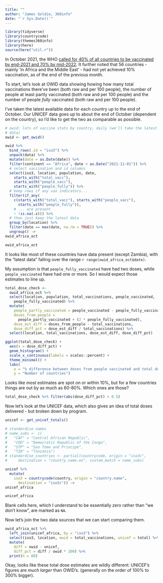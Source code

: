 ```yaml
---
title: ""
author: "James Goldie, 360info"
date: "`r Sys.Date()`"
---
```


```r
library(tidyverse)
library(countrycode)
library(themes360info)
library(here)
source(here("util.r"))
```

In October 2021, the WHO [called for 40% of all countries to be vaccinated by end-2021 and 70% by
mid-2022](https://www.who.int/news/item/07-10-2021-who-un-set-out-steps-to-meet-world-covid-vaccination-targets). It further noted that 56 countries - mainly 'in Africa and the Middle East' - had not yet achieved 10% vaccination, as of the end of the previous month.

To start, let's look at OWID data showing howing how many total vaccinations there've been (both raw and per 100 people), the number of people at least partly vaccinated (both raw and per 100 people) and the number of people _fully_ vaccinated (both raw and per 100 people).

I've taken the latest available data for each country up to the end of October. Our UNICEF data goes up to about the end of October (dependent on the country), so I'd like to get the two as comparable as possible.

```r
# owid: lots of vaccine stats by country, daily (we'll take the latest daily
# data)
owid <- get_owid()

owid %>%
  bind_rows(.id = "iso3") %>%
  unpack(data) %>%
  mutate(date = as.Date(date)) %>%
  filter(continent == "Africa", date < as.Date("2021-11-01")) %>%
  # select vaccination and id columns
  select(iso3, location, population, date,
    starts_with("total_vacc"),
    starts_with("people_vacc"),
    starts_with("people_fully")) %>%
  # keep rows if any vax indicators...
  filter(if_any(
    c(starts_with("total_vacc"), starts_with("people_vacc"),
      starts_with("people_fully")),
    # ... are present
    ~ !is.na(.x))) %>%
  # then just keep the latest data
  group_by(location) %>%
  filter(date == max(date, na.rm = TRUE)) %>% 
  ungroup() ->
owid_africa_oct

owid_africa_oct
```


It looks like most of these countries have data present (except Zambia), with the "latest data" falling over the range `r range(owid_africa_oct$date)`.

My assumption is that `people_fully_vaccinated` have had two doses, while `people_vaccinated` have had one or more. So I would expect those estimates to line up.

```r
total_dose_check <-
  owid_africa_oct %>%
  select(location, population, total_vaccinations, people_vaccinated,
    people_fully_vaccinated) %>%
  mutate(
    people_partly_vaccinated = people_vaccinated - people_fully_vaccinated,
    doses_from_people =
      people_partly_vaccinated + (2 * people_fully_vaccinated),
    dose_est_diff = doses_from_people - total_vaccinations,
    dose_diff_pct = dose_est_diff / total_vaccinations) %>%
  select(location, total_vaccinations, dose_est_diff, dose_diff_pct)

ggplot(total_dose_check) +
  aes(x = dose_diff_pct) +
  geom_histogram() +
  scale_x_continuous(labels = scales::percent) +
  theme_minimal() +
  labs(
    x = "% difference between doses from people vaccinated and total doses",
    y = "Number of countries")
```

Looks like _most_ estimates are spot on or within 10%, but for a few countries things are out by as much as 60-80%. Which ones are those?

```r
total_dose_check %>% filter(abs(dose_diff_pct) > 0.5)
```

Now let's look at the UNICEF data, which also gives an idea of total doses delivered - but broken down by program.

```r
unicef <- get_unicef_totals()

# standardise names
# name_subs <- c(
#   "CAF" = "Central African Republic",
#   "COD" = "Democratic Republic of the Congo",
#   "STP" = "Sao Tome and Principe",
#   "TZA" = "Tanzania")
# standardise_countries <- partial(countrycode, origin = "iso3c",
#     destination = "country.name.en", custom_match = name_subs)

unicef %>%
  mutate(
    iso3 = countrycode(country, origin = "country.name",
      destination = "iso3c")) ->
unicef_africa

unicef_africa
```

Blank cells here, which I understand to be essentially zero rather than "we don't know", are marked as `NA`.

Now let's join the two data sources that we can start comparing them.

```r

owid_africa_oct %>%
  left_join(unicef_africa, by = "iso3") %>%
  select(iso3, location, owid = total_vaccinations, unicef = total) %>%
  mutate(
    diff = owid - unicef,
    diff_pct = diff / owid * 100) %>%
  print(n = 60)
```

Okay, looks like these total dose estimates are wildly different: UNICEF's figures are _much larger_ than OWID's. (generally on the order of 100% to 300% bigger).


